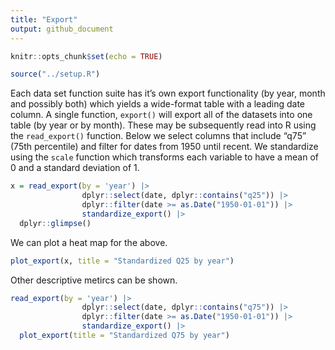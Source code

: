 ```yaml
---
title: "Export"
output: github_document
---
```


```r
knitr::opts_chunk$set(echo = TRUE)
```


```r
source("../setup.R")
```

Each data set function suite has it's own export functionality (by year, month and possibly both) which yields a wide-format table with a leading date column.  A single function, `export()` will export all of the datasets into one table (by year or by month). These may be subsequently read into R using the `read_export()` function.  Below we select columns that include "q75" (75th percentile) and filter for dates from 1950 until recent.  We standardize using the `scale` function which transforms each variable to have a mean of 0 and a standard deviation of 1.  

```r
x = read_export(by = 'year') |>
                dplyr::select(date, dplyr::contains("q25")) |>
                dplyr::filter(date >= as.Date("1950-01-01")) |>
                standardize_export() |>
  dplyr::glimpse()
```

We can plot a heat map for the above.
```r
plot_export(x, title = "Standardized Q25 by year")
```


Other descriptive metircs can be shown.

```r
read_export(by = 'year') |>
                dplyr::select(date, dplyr::contains("q75")) |>
                dplyr::filter(date >= as.Date("1950-01-01")) |>
                standardize_export() |>
  plot_export(title = "Standardized Q75 by year")
```




